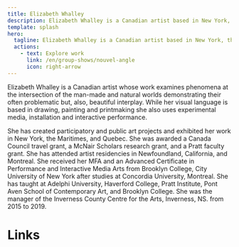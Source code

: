 ```yaml
---
title: Elizabeth Whalley
description: Elizabeth Whalley is a Canadian artist based in New York, the Maritimes, and Quebec.
template: splash
hero:
  tagline: Elizabeth Whalley is a Canadian artist based in New York, the Maritimes, and Quebec.
  actions:
    - text: Explore work
      link: /en/group-shows/nouvel-angle
      icon: right-arrow
---
```


Elizabeth Whalley is a Canadian artist whose work examines phenomena at the intersection of the man-made and natural worlds demonstrating their often problematic but, also, beautiful interplay. While her visual language is based in drawing, painting and printmaking she also uses experimental media, installation and interactive performance.  

She has created participatory and public art projects and exhibited her work in New York, the Maritimes, and Quebec. She  was awarded a Canada Council travel grant, a McNair Scholars research grant, and a Pratt faculty grant. She has attended artist residencies in Newfoundland, California, and Montreal.  She received her MFA and an Advanced Certificate in Performance and Interactive Media Arts from Brooklyn College, City University of New York after studies at Concordia University, Montreal. She has taught at Adelphi University, Haverford College, Pratt Institute, Pont Aven School of Contemporary Art, and Brooklyn College. She was  the manager of the Inverness County Centre for the Arts, Inverness, NS. from 2015 to 2019.



# Links


<CardGrid>
  <LinkCard title="Resume" href="https://drive.google.com/file/d/1qU5B0597uYCxttfXgwp7gXmZ4zJPqunH/" />
  <LinkCard title="Instagram" href="https://www.instagram.com/elizabethwhalleyprojects/" />
</CardGrid>

